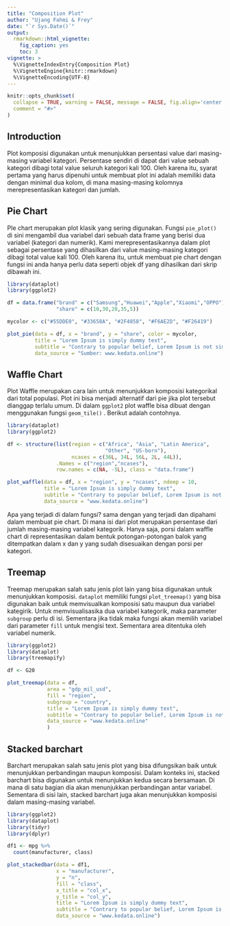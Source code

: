 ```yaml
---
title: "Composition Plot"
author: "Ujang Fahmi & Frey"
date: "`r Sys.Date()`"
output: 
  rmarkdown::html_vignette:
    fig_caption: yes
    toc: 3
vignette: >
  %\VignetteIndexEntry{Composition Plot}
  %\VignetteEngine{knitr::rmarkdown}
  %\VignetteEncoding{UTF-8}
---
```


```r
knitr::opts_chunk$set(
  collapse = TRUE, warning = FALSE, message = FALSE, fig.align='center', fig.width=7, fig.height=5,
  comment = "#>"
)
```

## Introduction

Plot komposisi digunakan untuk menunjukkan persentasi value dari masing-masing variabel kategori. Persentase sendiri di dapat dari value sebuah kategori dibagi total value seluruh kategori kali 100. Oleh karena itu, syarat pertama yang harus dipenuhi untuk membuat plot ini adalah memiliki data dengan minimal dua kolom, di mana masing-masing kolomnya merepresentasikan kategori dan jumlah.  

## Pie Chart

PIe chart merupakan plot klasik yang sering digunakan. Fungsi `pie_plot()` di sini mengambil dua variabel dari sebuah data frame yang berisi dua variabel (kategori dan numerik). Kami merepresentasikannya dalam plot sebagai persentase yang dihasilkan dari value masing-masing kategori dibagi total value kali 100. Oleh karena itu, untuk membuat pie chart dengan fungsi ini anda hanya perlu data seperti objek df yang dihasilkan dari skrip dibawah ini. 

```r
library(dataplot)
library(ggplot2)

df = data.frame("brand" = c("Samsung","Huawei","Apple","Xiaomi","OPPO"),
                "share" = c(10,30,20,35,5))

mycolor <- c("#55DDE0", "#33658A", "#2F4858", "#F6AE2D", "#F26419")

plot_pie(data = df, x = "brand", y = "share", color = mycolor,
         title = "Lorem Ipsum is simply dummy text",
         subtitle = "Contrary to popular belief, Lorem Ipsum is not simply random text",
         data_source = "Sumber: www.kedata.online")

```


## Waffle Chart

Plot Waffle merupakan cara lain untuk menunjukkan komposisi kategorikal dari total populasi. Plot ini bisa menjadi alternatif dari pie jika plot tersebut dianggap terlalu umum. Di dalam `ggplot2` plot waffle bisa dibuat dengan menggunakan fungsi `geom_tile()` . Berikut adalah contohnya. 

```r
library(dataplot)
library(ggplot2)

df <- structure(list(region = c("Africa", "Asia", "Latin America",
                                "Other", "US-born"),
                     ncases = c(36L, 34L, 56L, 2L, 44L)),
                .Names = c("region","ncases"),
                row.names = c(NA, -5L), class = "data.frame")

plot_waffle(data = df, x = "region", y = "ncases", ndeep = 10,
            title = "Lorem Ipsum is simply dummy text",
            subtitle = "Contrary to popular belief, Lorem Ipsum is not simply random text",
            data_source = "www.kedata.online")
```
Apa yang terjadi di dalam fungsi? sama dengan yang terjadi dan dipahami dalam membuat pie chart. Di mana isi dari plot merupakan persentase dari jumlah masing-masing variabel kategorik. Hanya saja, porsi dalam waffle chart di representasikan dalam bentuk potongan-potongan balok yang ditempatkan dalam x dan y yang sudah disesuaikan dengan porsi per kategori. 

## Treemap

Treemap merupakan salah satu jenis plot lain yang bisa digunakan untuk menunjukkan komposisi. `dataplot` memiliki fungsi `plot_treemap()` yang bisa digunakan baik untuk memvisualkan komposisi satu maupun dua variabel kategirik. Untuk memvisualisasika dua variabel kategorik, maka parameter `subgroup` perlu di isi. Sementara jika tidak maka fungsi akan memilih variabel dari parameter `fill` untuk mengisi text. Sementara area ditentuka oleh variabel numerik. 

```r
library(ggplot2)
library(dataplot)
library(treemapify)

df <- G20

plot_treemap(data = df,
             area = "gdp_mil_usd",
             fill = "region",
             subgroup = "country",
             title = "Lorem Ipsum is simply dummy text",
             subtitle = "Contrary to popular belief, Lorem Ipsum is not simply random text",
             data_source = "www.kedata.online"
             )

```
## Stacked barchart

Barchart merupakan salah satu jenis plot yang bisa difungsikan baik untuk menunjukkan perbandingan maupun komposisi. Dalam konteks ini, stacked barchart bisa digunakan untuk menunjukkan kedua secara bersamaan. Di mana di satu bagian dia akan menunjukkan perbandingan antar variabel. Sementara di sisi lain, stacked barchart juga akan menunjukkan komposisi dalam masing-masing variabel.

```r
library(ggplot2)
library(dataplot)
library(tidyr)
library(dplyr)

df1 <- mpg %>%
  count(manufacturer, class)

plot_stackedbar(data = df1,
                x = "manufacturer",
                y = "n",
                fill = "class",
                x_title = "col_x",
                y_title = "col_y",
                title = "Lorem Ipsum is simply dummy text",
                subtitle = "Contrary to popular belief, Lorem Ipsum is not simply random text",
                data_source = "www.kedata.online")
```




